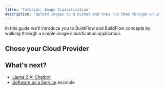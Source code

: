 ```yaml
---
title: 'Tutorial: Image Classification'
description: 'Upload images to a bucket and then run them through an image classification model.'
---
```


In this guide we'll introduce you to BuildFlow and BuildFlow concepts by walking through a simple image classification application.

<Snippet file="image_classification_system_design.mdx" />

## Chose your Cloud Provider

<Tabs groupId="cloud-types">
  <Tab title="GCP">
    <Snippet file="gcp_image_classification_tutorial.mdx" />
  </Tab>
  <Tab title="AWS">
    <Snippet file="aws_image_classification_tutorial.mdx" />
  </Tab>
  <Tab title="Local">
    <Snippet file="local_image_classification_tutorial.mdx" />
  </Tab>
</Tabs>

## What's next?

- [Llama 2 AI Chatbot](/buildflow/examples/llama2-ai-chatbot)
- [Software as a Service](/buildflow/examples/saas) example
